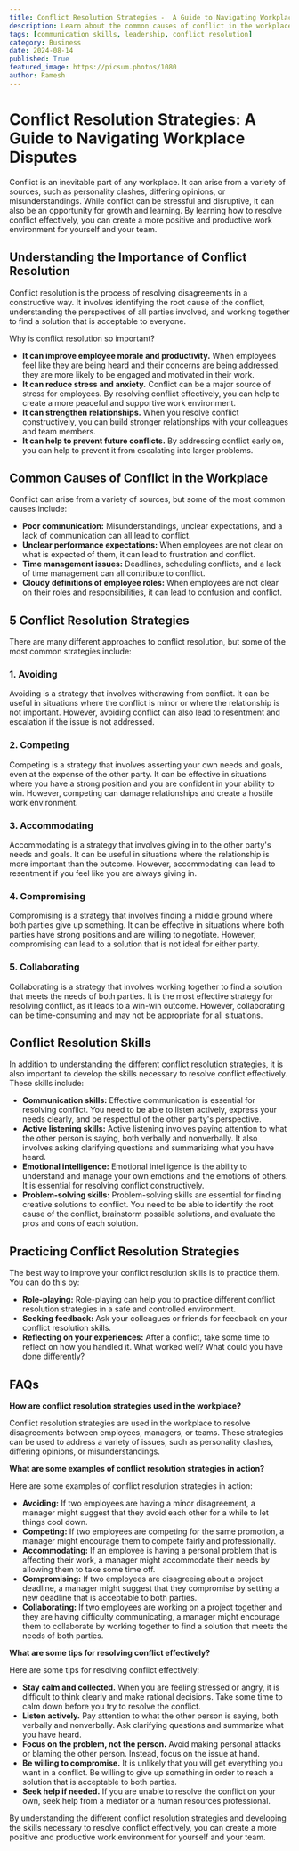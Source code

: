 ```yaml
---
title: Conflict Resolution Strategies -  A Guide to Navigating Workplace Disputes
description: Learn about the common causes of conflict in the workplace and discover five effective conflict resolution strategies to help you navigate disagreements constructively and build stronger relationships with your colleagues.
tags: [communication skills, leadership, conflict resolution]
category: Business
date: 2024-08-14
published: True
featured_image: https://picsum.photos/1080
author: Ramesh
---
```


# Conflict Resolution Strategies: A Guide to Navigating Workplace Disputes

Conflict is an inevitable part of any workplace. It can arise from a variety of sources, such as personality clashes, differing opinions, or misunderstandings. While conflict can be stressful and disruptive, it can also be an opportunity for growth and learning. By learning how to resolve conflict effectively, you can create a more positive and productive work environment for yourself and your team.

## Understanding the Importance of Conflict Resolution

Conflict resolution is the process of resolving disagreements in a constructive way. It involves identifying the root cause of the conflict, understanding the perspectives of all parties involved, and working together to find a solution that is acceptable to everyone.

Why is conflict resolution so important?

* **It can improve employee morale and productivity.** When employees feel like they are being heard and their concerns are being addressed, they are more likely to be engaged and motivated in their work.
* **It can reduce stress and anxiety.** Conflict can be a major source of stress for employees. By resolving conflict effectively, you can help to create a more peaceful and supportive work environment.
* **It can strengthen relationships.** When you resolve conflict constructively, you can build stronger relationships with your colleagues and team members.
* **It can help to prevent future conflicts.** By addressing conflict early on, you can help to prevent it from escalating into larger problems.

## Common Causes of Conflict in the Workplace

Conflict can arise from a variety of sources, but some of the most common causes include:

* **Poor communication:** Misunderstandings, unclear expectations, and a lack of communication can all lead to conflict.
* **Unclear performance expectations:** When employees are not clear on what is expected of them, it can lead to frustration and conflict.
* **Time management issues:** Deadlines, scheduling conflicts, and a lack of time management can all contribute to conflict.
* **Cloudy definitions of employee roles:** When employees are not clear on their roles and responsibilities, it can lead to confusion and conflict.

## 5 Conflict Resolution Strategies

There are many different approaches to conflict resolution, but some of the most common strategies include:

### 1. Avoiding

Avoiding is a strategy that involves withdrawing from conflict. It can be useful in situations where the conflict is minor or where the relationship is not important. However, avoiding conflict can also lead to resentment and escalation if the issue is not addressed.

### 2. Competing

Competing is a strategy that involves asserting your own needs and goals, even at the expense of the other party. It can be effective in situations where you have a strong position and you are confident in your ability to win. However, competing can damage relationships and create a hostile work environment.

### 3. Accommodating

Accommodating is a strategy that involves giving in to the other party's needs and goals. It can be useful in situations where the relationship is more important than the outcome. However, accommodating can lead to resentment if you feel like you are always giving in.

### 4. Compromising

Compromising is a strategy that involves finding a middle ground where both parties give up something. It can be effective in situations where both parties have strong positions and are willing to negotiate. However, compromising can lead to a solution that is not ideal for either party.

### 5. Collaborating

Collaborating is a strategy that involves working together to find a solution that meets the needs of both parties. It is the most effective strategy for resolving conflict, as it leads to a win-win outcome. However, collaborating can be time-consuming and may not be appropriate for all situations.

## Conflict Resolution Skills

In addition to understanding the different conflict resolution strategies, it is also important to develop the skills necessary to resolve conflict effectively. These skills include:

* **Communication skills:** Effective communication is essential for resolving conflict. You need to be able to listen actively, express your needs clearly, and be respectful of the other party's perspective.
* **Active listening skills:** Active listening involves paying attention to what the other person is saying, both verbally and nonverbally. It also involves asking clarifying questions and summarizing what you have heard.
* **Emotional intelligence:** Emotional intelligence is the ability to understand and manage your own emotions and the emotions of others. It is essential for resolving conflict constructively.
* **Problem-solving skills:** Problem-solving skills are essential for finding creative solutions to conflict. You need to be able to identify the root cause of the conflict, brainstorm possible solutions, and evaluate the pros and cons of each solution.

## Practicing Conflict Resolution Strategies

The best way to improve your conflict resolution skills is to practice them. You can do this by:

* **Role-playing:** Role-playing can help you to practice different conflict resolution strategies in a safe and controlled environment.
* **Seeking feedback:** Ask your colleagues or friends for feedback on your conflict resolution skills.
* **Reflecting on your experiences:** After a conflict, take some time to reflect on how you handled it. What worked well? What could you have done differently?

## FAQs

**How are conflict resolution strategies used in the workplace?**

Conflict resolution strategies are used in the workplace to resolve disagreements between employees, managers, or teams. These strategies can be used to address a variety of issues, such as personality clashes, differing opinions, or misunderstandings.

**What are some examples of conflict resolution strategies in action?**

Here are some examples of conflict resolution strategies in action:

* **Avoiding:** If two employees are having a minor disagreement, a manager might suggest that they avoid each other for a while to let things cool down.
* **Competing:** If two employees are competing for the same promotion, a manager might encourage them to compete fairly and professionally.
* **Accommodating:** If an employee is having a personal problem that is affecting their work, a manager might accommodate their needs by allowing them to take some time off.
* **Compromising:** If two employees are disagreeing about a project deadline, a manager might suggest that they compromise by setting a new deadline that is acceptable to both parties.
* **Collaborating:** If two employees are working on a project together and they are having difficulty communicating, a manager might encourage them to collaborate by working together to find a solution that meets the needs of both parties.

**What are some tips for resolving conflict effectively?**

Here are some tips for resolving conflict effectively:

* **Stay calm and collected.** When you are feeling stressed or angry, it is difficult to think clearly and make rational decisions. Take some time to calm down before you try to resolve the conflict.
* **Listen actively.** Pay attention to what the other person is saying, both verbally and nonverbally. Ask clarifying questions and summarize what you have heard.
* **Focus on the problem, not the person.** Avoid making personal attacks or blaming the other person. Instead, focus on the issue at hand.
* **Be willing to compromise.** It is unlikely that you will get everything you want in a conflict. Be willing to give up something in order to reach a solution that is acceptable to both parties.
* **Seek help if needed.** If you are unable to resolve the conflict on your own, seek help from a mediator or a human resources professional.

By understanding the different conflict resolution strategies and developing the skills necessary to resolve conflict effectively, you can create a more positive and productive work environment for yourself and your team.
